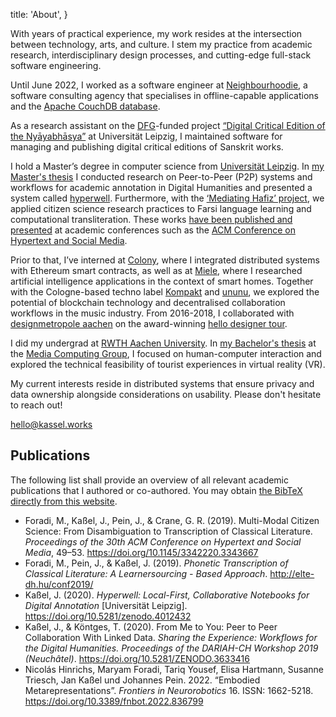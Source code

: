 
  title: 'About',
}

With years of practical experience, my work resides at the intersection between technology, arts, and culture. I stem my practice from academic research, interdisciplinary design processes, and cutting-edge full-stack software engineering.

Until June 2022, I worked as a software engineer at [Neighbourhoodie](https://neighbourhood.ie/), a software consulting agency that specialises in offline-capable applications and the [Apache CouchDB database](https://couchdb.apache.org/).

As a research assistant on the [DFG](https://www.dfg.de/en/)-funded project [“Digital Critical Edition of the Nyāyabhāsya”](https://www.gko.uni-leipzig.de/indologie-zaw/forschungprojekte/aktuelle-projekte/projekt-digitale-kritische-edition.html) at Universität Leipzig, I maintained software for managing and publishing digital critical editions of Sanskrit works.

I hold a Master’s degree in computer science from [Universität Leipzig](https://www.uni-leipzig.de/). In [my Master's thesis](/hyperwell) I conducted research on Peer-to-Peer (P2P) systems and workflows for academic annotation in Digital Humanities and presented a system called [hyperwell](https://hyperwell.org/). Furthermore, with the [‘Mediating Hafiz’ project](/mediating-hafiz), we applied citizen science research practices to Farsi language learning and computational transliteration. These works [have been published and presented](/publications) at academic conferences such as the [ACM Conference on Hypertext and Social Media](https://dl.acm.org/doi/10.1145/3342220.3343667).

Prior to that, I’ve interned at [Colony](https://colony.io/), where I integrated distributed systems with Ethereum smart contracts, as well as at [Miele](https://www.miele.de/), where I researched artificial intelligence applications in the context of smart homes. Together with the Cologne-based techno label [Kompakt](https://kompakt.fm/) and [ununu](https://ununu.io/), we explored the potential of blockchain technology and decentralised collaboration workflows in the music industry. From 2016-2018, I collaborated with [designmetropole aachen](https://www.designmetropole-aachen.de/) on the award-winning [hello designer tour](https://hellodesignertour.eu/).

I did my undergrad at [RWTH Aachen University](https://www.rwth-aachen.de/). In [my Bachelor's thesis](https://hci.rwth-aachen.de/kassel) at the [Media Computing Group](https://hci.rwth-aachen.de/), I focused on human-computer interaction and explored the technical feasibility of tourist experiences in virtual reality (VR).

My current interests reside in distributed systems that ensure privacy and data ownership alongside considerations on usability. Please don't hesitate to reach out!

[hello@kassel.works](mailto:hello@kassel.works)

## Publications

The following list shall provide an overview of all relevant academic publications that I authored or co-authored. You may obtain [the BibTeX directly from this website](/publications.bib).

- Foradi, M., Kaßel, J., Pein, J., &amp; Crane, G. R. (2019). Multi-Modal Citizen Science: From Disambiguation to Transcription of Classical Literature. _Proceedings of the 30th ACM Conference on Hypertext and Social Media_, 49–53. https://doi.org/10.1145/3342220.3343667
- Foradi, M., Pein, J., &amp; Kaßel, J. (2019). _Phonetic Transcription of Classical Literature: A Learnersourcing - Based Approach_. http://elte-dh.hu/conf2019/
- Kaßel, J. (2020). _Hyperwell: Local-First, Collaborative Notebooks for Digital Annotation_ \[Universität Leipzig\]. https://doi.org/10.5281/zenodo.4012432
- Kaßel, J., &amp; Köntges, T. (2020). From Me to You: Peer to Peer Collaboration With Linked Data. _Sharing the Experience: Workflows for the Digital Humanities. Proceedings of the DARIAH-CH Workshop 2019 (Neuchâtel)_. https://doi.org/10.5281/ZENODO.3633416
- Nicolás Hinrichs, Maryam Foradi, Tariq Yousef, Elisa Hartmann, Susanne Triesch, Jan Kaßel und Johannes Pein. 2022. “Embodied Metarepresentations”. _Frontiers in Neurorobotics_ 16. ISSN: 1662-5218. https://doi.org/10.3389/fnbot.2022.836799

